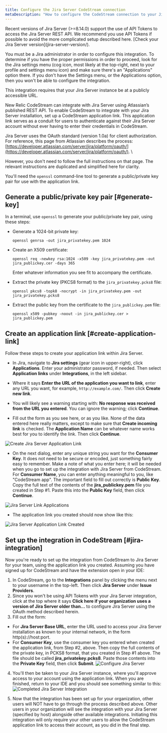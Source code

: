 ```yaml
---
title: Configure the Jira Server CodeStream connection
metaDescription: "How to configure the CodeStream connection to your Jira server."
---
```


<Callout variant="caution">
Recent versions of Jira Server (>=8.14.0) support the use of API Tokens to access the Jira Server REST API. We recommend you use API Tokens if possible to avoid the more complicated setup described here. [Check your Jira Server version](jira-server-version/).

You must be a Jira administrator in order to configure this integration. To determine if you have the proper permissions in order to proceed, look for the Jira settings menu (cog icon, most likely at the top-right, next to your profile and settings menu icon) and make sure there's an "Applications" option there. If you don't have the Settings menu, or the Applications option, then you won't be able to configure the integration.

This integration requires that your Jira Server instance be at a publicly accessible URL.
</Callout>

New Relic CodeStream can integrate with Jira Server using Atlassian’s published REST API. To enable CodeStream to integrate with your Jira Server installation, set up a CodeStream application link. This application link serves as a conduit for users to authenticate against their Jira Server account without ever having to enter their credentials in CodeStream.

Jira Server uses the OAuth standard (version 1.0a) for client authorization. For reference, this page from Atlassian describes the process: [https://developer.atlassian.com/server/jira/platform/oauth/](https://developer.atlassian.com/server/jira/platform/oauth/). \

However, you don't need to follow the full instructions on that page. The relevant instructions are duplicated and simplified here for clarity. 

You'll need the `openssl` command-line tool to generate a public/private key pair for use with the application link.

## Generate a public/private key pair [#generate-key]

In a terminal, use `openssl` to generate your public/private key pair, using these steps:

* Generate a 1024-bit private key:

  `openssl genrsa -out jira_privatekey.pem 1024`

* Create an X509 certificate:

  `openssl req -newkey rsa:1024 -x509 -key jira_privatekey.pem -out jira_publickey.cer -days 365`

  Enter whatever information you see fit to accompany the certificate.

* Extract the private key (PKCS8 format) to the `jira_privatekey.pcks8` file:

  `openssl pkcs8 -topk8 -nocrypt -in jira_privatekey.pem -out jira_privatekey.pcks8`

* Extract the public key from the certificate to the `jira_publickey.pem` file:

  `openssl x509 -pubkey -noout -in jira_publickey.cer > jira_publickey.pem`

## Create an application link [#create-application-link]

Follow these steps to create your application link within Jira Server.

* In Jira, navigate to **Jira settings** (gear icon in upper-right), click **Applications**. Enter your administrator password, if needed. Then select **Application links** under **Integrations**, in the left sidebar.

* Where it says **Enter the URL of the application you want to link**, enter any URL you want, for example, `http://example.com/`. Then click **Create new link**.

* You will likely see a warning starting with: **No response was received from the URL you entered**. You can ignore the warning; click **Continue**.

* Fill out the form as you see here, or as you like. None of the data entered here really matters, except to make sure that **Create incoming link** is checked. The **Application Name** can be whatever name works best for you to identify the link. Then click **Continue**.

![Create Jira Server Application Link](/images/CreateJiraServerApplicationLink1.png)

* On the next dialog, enter any unique string you want for the **Consumer Key**. It does not need to be secure or encoded, just something fairly easy to remember. Make a note of what you enter here; it will be needed when you go to set up the integration with Jira Server from CodeStream. For **Consumer Name**, you can enter anything meaningful to you, like "CodeStream app". The important field to fill out correctly is **Public Key**. Copy the full text of the contents of the **jira_publickey.pem** file you created in Step #1. Paste this into the **Public Key** field, then click **Continue**.

![Jira Server Link Applications](/images/JiraServerLinkApplications1.png)

* The application link you created should now show like this:

![Jira Server Application Link Created](/images/JiraServerApplicationLinkCreated1.png)

## Set up the integration in CodeStream [#jira-integration]

Now you're ready to set up the integration from CodeStream to Jira Server for your team, using the application link you created. Assuming you have signed up for CodeStream and have the extension open in your IDE:

1. In CodeStream, go to the **Integrations** panel by clicking the menu next to your username in the top-left. Then click **Jira Server** under **Issue Providers**.
2. Since you won't be using API Tokens with your Jira Server integration, click at the top where it says **Click here if your organization uses a version of Jira Server older than...** to configure Jira Server using the OAuth method described herein.
3. Fill out the form:
  * For **Jira Server Base URL**, enter the URL used to access your Jira Server installation as known to your internal network, in the form http(s)://host:port. 
  * For **Consumer Key**, use the consumer key you entered when created the application link, from Step #2, above. Then copy the full contents of the private key, in PCKS8 format, that you created in Step #1 above. The file should be called **jira_privatekey.pcks8**. Paste those contents into the **Private Key** field, then click **Submit**.
  ![Configure Jira Server](/images/ConfigureJiraServer1.png)

4. You'll then be taken to your Jira Server instance, where you'll approve access to your account using the application link. When you are finished, return to your IDE and you should see something similar to this:
  ![Completed Jira Server Integration](/images/CompletedJiraServerIntegration1.png)

5. Now that the integration has been set up for your organization, other users will NOT have to go through the process described above. Other users in your organization will see the integration with your Jira Server (specified by host) alongside other available integrations. Initiating this integration will only require your other users to allow the CodeStream application link to access their account, as you did in the final step.
